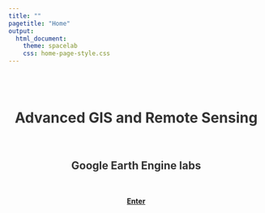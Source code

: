 ```yaml
---
title: ""
pagetitle: "Home"
output:
  html_document:
    theme: spacelab
    css: home-page-style.css
---
```


<head>
<style>
h1 {text-align: center;}
h2 {text-align: center;}
p {text-align: center;}
</style>
</head>

<body>
<br>
<br>
<h1 style="color:#333;"><b>Advanced GIS and Remote Sensing</b></h1>
<br>
<h2 style="color:#333;"><b>Google Earth Engine labs</b></h2>
<br>

<center>
<a href="overview.html" class="button"><b>Enter</b></a>
</center>
</body>